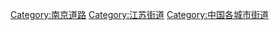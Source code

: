 {{commonscat|Streets in Nanjing}}
[[Category:南京道路|Category:南京道路]]
[[Category:江苏街道|Category:江苏街道]]
[[Category:中国各城市街道|Category:中国各城市街道]]
